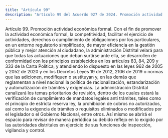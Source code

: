 ```yaml
---
title: "Artículo 99"
description: "Artículo 99 del Acuerdo 927 de 2024. Promoción actividad económica formal."
---
```


Artículo 99. Promoción actividad económica formal. Con el fin de promover la actividad económica formal, la competitividad, facilitar el ejercicio de actividades, derechos o cumplimiento de obligaciones por los particulares, en un entorno regulatorio simplificado, de mayor eficiencia en la gestión pública y mejor atención al ciudadano, la administración Distrital velará para que todas las actuaciones que deban surtirse ante ella, se desarrollen de conformidad con los principios establecidos en los artículos 83, 84, 209 y 333 de la Carta Política, y atendiendo lo dispuesto en las leyes 962 de 2005 y 2052 de 2020 y en los Decretos Leyes 19 de 2012, 2106 de 2019 o normas que las adicionen, modifiquen o sustituyan y, en las demás que reglamentan a nivel nacional la política de racionalización, estandarización y automatización de trámites y exigencias.  La administración Distrital canalizará los temas prioritarios de revisión, dentro de los cuales estará la verificación de cumplimiento de mandatos legales anti trámites, tales como el principio de estricta reserva ley, la prohibición de cobros no autorizados, así como la exigencia de trámites o requisitos eliminados o modificados por el legislador o el Gobierno Nacional, entre otros. Así mismo se abrirá el espacio para revisar de manera periódica su debido reflejo en lo exigido por las autoridades distritales en ejercicio de sus funciones de inspección, vigilancia y control.